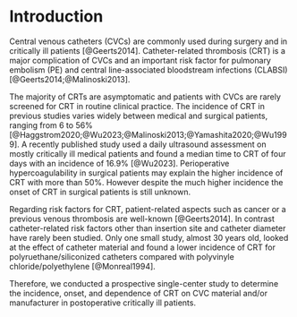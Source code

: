 # Introduction

Central venous catheters (CVCs) are commonly used during surgery and in critically ill patients [@Geerts2014].
Catheter-related thrombosis (CRT) is a major complication of CVCs and an important risk factor for pulmonary embolism (PE) and
central line-associated bloodstream infections (CLABSI)[@Geerts2014;@Malinoski2013].

The majority of CRTs are asymptomatic and patients with CVCs are rarely screened for CRT in routine clinical practice.
The incidence of CRT in previous studies varies widely between medical and surgical patients, ranging from 6 to 56% [@Haggstrom2020;@Wu2023;@Malinoski2013;@Yamashita2020;@Wu1999].
A recently published study used a daily ultrasound assessment on mostly critically ill medical patients and found a median time to CRT of four days with an incidence of 16.9% [@Wu2023].
Perioperative hypercoagulability in surgical patients may explain the higher incidence of CRT with more than 50%.
However despite the much higher incidence the onset of CRT in surgical patients is still unknown.

Regarding risk factors for CRT, patient-related aspects such as cancer or a previous venous thrombosis are well-known [@Geerts2014].
In contrast catheter-related risk factors other than insertion site and catheter diameter have rarely been studied.
Only one small study, almost 30 years old, looked at the effect of catheter material and found a lower incidence of CRT for polyruethane/siliconized catheters compared with polyvinyle chloride/polyethylene [@Monreal1994].

Therefore, we conducted a prospective single-center study to determine the incidence, onset, and dependence of CRT on CVC material and/or manufacturer in postoperative critically ill patients.
